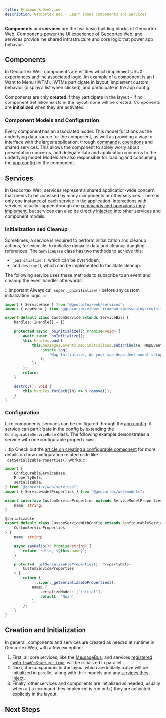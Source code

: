 ```yaml
---
title: Framework Overview
description: Geocortex Web - Learn about Components and Services
---
```



**Components** and **services** are the two basic building blocks of Geocortex Web. Components power the UI experience of Geocortex Web, and services provide the shared infrastructure and core logic that power app behavior.

## Components

In Geocortex Web, components are entities which implement UI/UX experiences and the associated logic. An example of a component is an I Want to Menu (IWTM). IWTMs participate in layout, implement custom behavior (display a list when clicked), and participate in the app config.

Components are only **created** if they participate in the layout - if no component definition exists in the layout, none will be created. Components are **initialized** when they are activated.

<!-- TODO-API: Add a link out to the component API
:::tip
Geocortex Web has a large [built-in library of components](api-components.mdx).
:::
-->

### Component Models and Configuration

Every component has an associated model. This model functions as the underlying data source for the component, as well as providing a way to interface with the larger application, through [commands, operations](concepts-commands-operations.mdx) and shared services. This allows the component to solely worry about presentation concerns, and delegate data and application concerns to the underlying model. Models are also responsible for loading and consuming the [app config](concepts-app-config.mdx) for the component.

## Services

In Geocortex Web, services represent a shared application-wide concern that needs to be accessed by many components or other services. There is only one instance of each service in the application. Interactions with services usually happen through the [commands and operations they implement](usecases-implement-command-operation.mdx#implement-the-custom-command-and-operation), but services can also be directly [injected](sdk-service-injection.mdx) into other services and component models.

<!-- TODO-API: Add a link out to the services API
:::tip
Geocortex Web has many [built-in services](api-services.mdx).
:::
-->

### Initialization and Cleanup

Sometimes, a service is required to perform initialization and cleanup actions, for example, to initialize dynamic data and cleanup dangling references. The `ServiceBase` class has two methods to achieve this:

-   `_onInitialize()`, which can be overridden,
-   and `destroy()`, which can be implemented to facilitate cleanup.

The following service uses these methods to subscribe to an event and cleanup the event handler afterwards.

:::important
Always call `super._onInitialize()` before any custom initialization logic.
:::

```ts
import { ServiceBase } from "@geocortex/web/services";
import { MapEvent } from "@geocortex/viewer-framework/messaging/registry/map";

export default class CustomService extends ServiceBase {
    handles: IHandle[] = [];

    protected async _onInitialize(): Promise<void> {
        await super._onInitialize();
        this.handles.push(
            this.messages.events.map.initialized.subscribe((e: MapEvent) => {
                console.log(
                    "Map Initialized, do your map dependent model setup here."
                );
            })
        );
        return;
    }

    destroy(): void {
        this.handles.forEach((h) => h.remove());
    }
}
```

### Configuration

Like components, services can be configured through the [app config](concepts-app-config.mdx). A service can participate in the config by extending the `ConfigurableServiceBase` class. The following example demonstrates a service with one configurable property `name`.

:::tip
Check out the [article on creating a configurable component](usecases-implement-component-participate-app-config.mdx) for more details on how configuration related code like `_getSerializableProperties()` works.
:::

```ts title="src/services/CustomServiceWithConfig"
import {
    ConfigurableServiceBase,
    PropertyDefs,
    serializable,
} from "@geocortex/web/services";
import { ServiceModelProperties } from "@geocortex/web/models";

export interface CustomServiceProperties extends ServiceModelProperties {
    name: string;
}

@serializable
export default class CustomServiceWithConfig extends ConfigurableServiceBase<
    CustomServiceProperties
> {
    name: string;

    async sayHello(): Promise<string> {
        return `Hello, ${this.name}`;
    }

    protected _getSerializableProperties(): PropertyDefs<
        CustomServiceProperties
    > {
        return {
            ...super._getSerializableProperties(),
            name: {
                serializeModes: ["initial"],
                default: "Noah",
            },
        };
    }
}
```

## Creation and Initialization

In general, components and services are created as needed at runtime in Geocortex Web, with a few exceptions.

1. First, all core services, like the [MessageBus](api-message-bus.mdx), and services [registered with `loadOnStartup: true`](usecases-implement-service.mdx#register-the-custom-service), will be initialized in parallel.
2. Next, the components in the layout which are initially active will be initialized in parallel, along with their models and any [services they inject](sdk-service-injection.mdx).
3. Finally, other services and components are initialized as needed, usually when a.) a command they implement is run or b.) they are activated explicitly in the layout.

## Next Steps

<UseCaseContainer>
    <UseCaseCard
        title="Implement a Custom Component"
        description="Learn how to implement a custom component using the Geocortex Web SDK"
        link="usecases-implement-component-with-ui"
    />
    <UseCaseCard
        title="Implement a Custom Service"
        description="Learn how to implement a custom service using the Geocortex Web SDK"
        link="usecases-implement-service"
    />
</UseCaseContainer>
